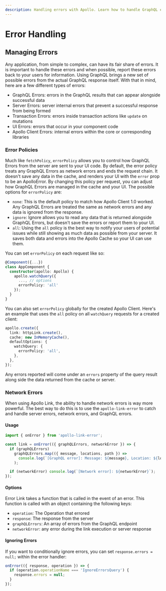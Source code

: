```yaml
---
description: Handling errors with Apollo. Learn how to handle GraphQL errors, network errors, and UI errors.
---
```


# Error Handling

## Managing Errors

Any application, from simple to complex, can have its fair share of errors. It is important to
handle these errors and when possible, report these errors back to your users for information. Using
GraphQL brings a new set of possible errors from the actual GraphQL response itself. With that in
mind, here are a few different types of errors:

- GraphQL Errors: errors in the GraphQL results that can appear alongside successful data
- Server Errors: server internal errors that prevent a successful response from being formed
- Transaction Errors: errors inside transaction actions like `update` on mutations
- UI Errors: errors that occur in your component code
- Apollo Client Errors: internal errors within the core or corresponding libraries

### Error Policies

Much like `fetchPolicy`, `errorPolicy` allows you to control how GraphQL Errors from the server are
sent to your UI code. By default, the error policy treats any GraphQL Errors as network errors and
ends the request chain. It doesn't save any data in the cache, and renders your UI with the `error`
prop to be an ApolloError. By changing this policy per request, you can adjust how GraphQL Errors
are managed in the cache and your UI. The possible options for `errorPolicy` are:

- `none`: This is the default policy to match how Apollo Client 1.0 worked. Any GraphQL Errors are
  treated the same as network errors and any data is ignored from the response.
- `ignore`: Ignore allows you to read any data that is returned alongside GraphQL Errors, but
  doesn't save the errors or report them to your UI.
- `all`: Using the `all` policy is the best way to notify your users of potential issues while still
  showing as much data as possible from your server. It saves both data and errors into the Apollo
  Cache so your UI can use them.

You can set `errorPolicy` on each request like so:

```ts
@Component({...})
class AppComponent {
  constructor(apollo: Apollo) {
    apollo.watchQuery({
      ..., // options
      errorPolicy: 'all'
    });
  }
}
```

You can also set `errorPolicy` globally for the created Apollo Client. Here's an example that uses
the `all` policy on all `watchQuery` requests for a created client:

```ts
apollo.create({
  link: httpLink.create(),
  cache: new InMemoryCache(),
  defaultOptions: {
    watchQuery: {
      errorPolicy: 'all',
    },
  },
});
```

Any errors reported will come under an `errors` property of the query result along side the data
returned from the cache or server.

### Network Errors

When using Apollo Link, the ability to handle network errors is way more powerful. The best way to
do this is to use the `apollo-link-error` to catch and handle server errors, network errors, and
GraphQL errors.

#### Usage

```ts
import { onError } from 'apollo-link-error';

const link = onError(({ graphQLErrors, networkError }) => {
  if (graphQLErrors)
    graphQLErrors.map(({ message, locations, path }) =>
      console.log(`[GraphQL error]: Message: ${message}, Location: ${locations}, Path: ${path}`),
    );

  if (networkError) console.log(`[Network error]: ${networkError}`);
});
```

#### Options

Error Link takes a function that is called in the event of an error. This function is called with an
object containing the following keys:

- `operation`: The Operation that errored
- `response`: The response from the server
- `graphQLErrors`: An array of errors from the GraphQL endpoint
- `networkError`: any error during the link execution or server response

#### Ignoring Errors

If you want to conditionally ignore errors, you can set `response.errors = null;` within the error
handler:

```js
onError(({ response, operation }) => {
  if (operation.operationName === 'IgnoreErrorsQuery') {
    response.errors = null;
  }
});
```
